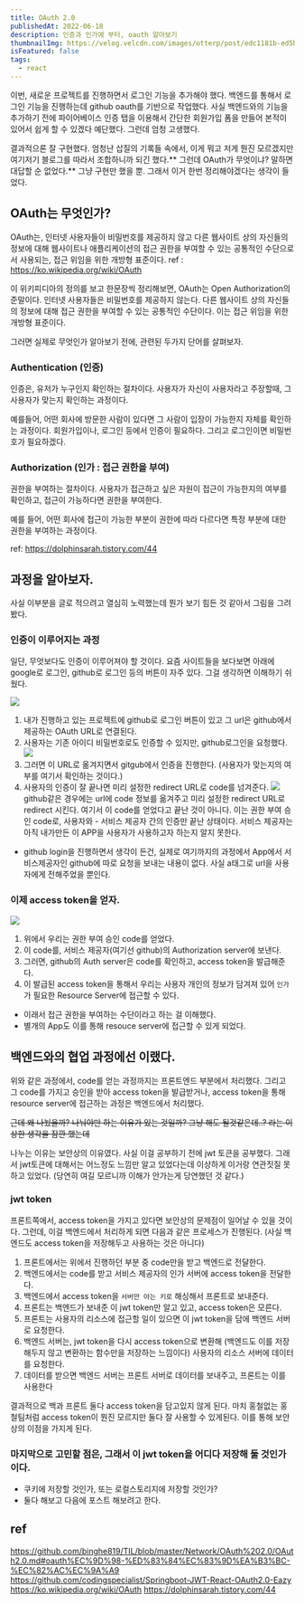 ```yaml
---
title: OAuth 2.0
publishedAt: 2022-06-18
description: 인증과 인가에 부터, oauth 알아보기
thumbnailImg: https://velog.velcdn.com/images/otterp/post/edc1181b-ed5b-4d25-9806-d2eb7e71189f/image.png
isFeatured: false
tags:
  - react
---
```


이번, 새로운 프로젝트를 진행하면서 로그인 기능을 추가해야 했다. 백엔드를 통해서 로그인 기능을 진행하는데 github oauth를 기반으로 작업했다. 사실 백엔드와의 기능을 추가하기 전에 파이어베이스 인증 탭을 이용해서 간단한 회원가입 폼을 만들어 본적이 있어서 쉽게 할 수 있겠다 예단했다. 그런데 엄청 고생했다.

결과적으론 잘 구현했다. 엄청난 삽질의 기록들 속에서, 이게 뭐고 저게 뭔진 모르겠지만 여기저기 블로그를 따라서 조합하니까 되긴 했다.** 그런데 OAuth가 무엇이냐? 말하면 대답할 순 없었다.** 그냥 구현만 했을 뿐. 그래서 이거 한번 정리해야겠다는 생각이 들었다.

## OAuth는 무엇인가?

OAuth는, 인터넷 사용자들이 비밀번호를 제공하지 않고 다른 웹사이트 상의 자신들의 정보에 대해 웹사이트나 애플리케이션의 접근 권한을 부여할 수 있는 공통적인 수단으로서 사용되는, 접근 위임을 위한 개방형 표준이다.
ref : https://ko.wikipedia.org/wiki/OAuth

이 위키피디아의 정의를 보고 한문장씩 정리해보면,
OAuth는 Open Authorization의 준말이다.
인터넷 사용자들은 비밀번호를 제공하지 않는다.
다른 웹사이트 상의 자신들의 정보에 대해 접근 권한을 부여할 수 있는 공통적인 수단이다.
이는 접근 위임을 위한 개방형 표준이다.

그러면 실제로 무엇인가 알아보기 전에, 관련된 두가지 단어를 살펴보자.

### Authentication (인증)

인증은, 유저가 누구인지 확인하는 절차이다.
사용자가 자신이 사용자라고 주장할때, 그 사용자가 맞는지 확인하는 과정이다.

예를들어, 어떤 회사에 방문한 사람이 있다면 그 사람이 입장이 가능한지 자체를 확인하는 과정이다.
회원가입이나, 로그인 등에서 인증이 필요하다. 그리고 로그인이면 비밀번호가 필요하겠다.

### Authorization (인가 : 접근 권한을 부여)

권한을 부여하는 절차이다.
사용자가 접근하고 싶은 자원이 접근이 가능한지의 여부를 확인하고,
접근이 가능하다면 권한을 부여한다.

예를 들어, 어떤 회사에 접근이 가능한 부분이 권한에 따라 다르다면 특정 부분에 대한 권한을 부여하는 과정이다.

ref: https://dolphinsarah.tistory.com/44

## 과정을 알아보자.

사실 이부분을 글로 적으려고 열심히 노력했는데 뭔가 보기 힘든 것 같아서 그림을 그려봤다.

### 인증이 이루어지는 과정

일단, 무엇보다도 인증이 이루어져야 할 것이다.
요즘 사이트들을 보다보면 아래에 google로 로그인, github로 로그인 등의 버튼이 자주 있다.
그걸 생각하면 이해하기 쉬웠다.

![](https://velog.velcdn.com/images/otterp/post/33724b14-24f6-40d3-8c56-84057858b093/image.png)

1. 내가 진행하고 있는 프로젝트에 github로 로그인 버튼이 있고 그 url은 github에서 제공하는 OAuth URL로 연결된다.
2. 사용자는 기존 아이디 비밀번호로도 인증할 수 있지만, github로그인을 요청했다.
   ![](https://velog.velcdn.com/images/otterp/post/2b6d7095-b390-4c50-96ff-762319507207/image.png)
3. 그러면 이 URL로 옮겨지면서 gitgub에서 인증을 진행한다. (사용자가 맞는지의 여부를 여기서 확인하는 것이다.)
4. 사용자의 인증이 잘 끝나면 미리 설정한 redirect URL로 code를 넘겨준다.
   ![](https://velog.velcdn.com/images/otterp/post/fbad8f9b-2c14-4146-badb-8bce62e48249/image.png)
   github같은 경우에는 url에 code 정보를 옮겨주고 미리 설정한 redirect URL로 redirect 시킨다.
   여기서 이 code를 얻었다고 끝난 것이 아니다.
   이는 권한 부여 승인 code로, 사용자와 - 서비스 제공자 간의 인증만 끝난 상태이다.
   서비스 제공자는 아직 내가만든 이 APP을 사용자가 사용하고자 하는지 알지 못한다.

- github login을 진행하면서 생각이 든건, 실제로 여기까지의 과정에서 App에서 서비스제공자인 github에 따로 요청을 보내는 내용이 없다. 사실 a태그로 url을 사용자에게 전해주었을 뿐인다.

### 이제 access token을 얻자.

![](https://velog.velcdn.com/images/otterp/post/edc1181b-ed5b-4d25-9806-d2eb7e71189f/image.png)

1. 위에서 우리는 권한 부여 승인 code를 얻었다.
2. 이 code를, 서비스 제공자(여기선 github)의 Authorization server에 보낸다.
3. 그러면, github의 Auth server은 code를 확인하고, access token을 발급해준다.
4. 이 발급된 access token을 통해서 우리는 사용자 개인의 정보가 담겨져 있어 `인가` 가 필요한 Resource Server에 접근할 수 있다.

- 이래서 접근 권한을 부여하는 수단이라고 하는 걸 이해했다.
- 별개의 App도 이를 통해 resouce server에 접근할 수 있게 되었다.

## 백엔드와의 협업 과정에선 이랬다.

위와 같은 과정에서, code를 얻는 과정까지는 프론트엔드 부분에서 처리했다.
그리고 그 code를 가지고 승인을 받아 access token을 발급받거나, access token을 통해 resource server에 접근하는 과정은 백엔드에서 처리했다.

~~근데 왜 나눴을까? 나눠야만 하는 이유가 있는 것일까? 그냥 해도 될것같은데..? 라는 이상한 생각을 잠깐 했는데~~

나누는 이유는 보안상의 이유였다. 사실 이걸 공부하기 전에 jwt 토큰을 공부했다. 그래서 jwt토큰에 대해서는 어느정도 느낌만 알고 있었다는데 이상하게 이거랑 연관짓질 못하고 있었다. (당연히 여길 모르니까 이해가 안가는게 당연했던 것 같다.)

### jwt token

프론트쪽에서, access token을 가지고 있다면 보안상의 문제점이 일어날 수 있을 것이다.
그런데, 이걸 백엔드에서 처리하게 되면 다음과 같은 프로세스가 진행된다. (사실 백엔드도 access token을 저장해두고 사용하는 것은 아니다)

1. 프론트에서는 위에서 진행하던 부분 중 code만을 받고 백엔드로 전달한다.
2. 백엔드에서는 code를 받고 서비스 제공자의 인가 서버에 access token을 전달한다.
3. 백엔드에서 access token을 `서버만 아는 키로` 해싱해서 프론트로 보내준다.
4. 프론트는 백엔드가 보내준 이 jwt token만 알고 있고, access token은 모른다.
5. 프론트는 사용자의 리소스에 접근할 일이 있으면 이 jwt token을 담에 백엔드 서버로 요청한다.
6. 백엔드 서버는, jwt token을 다시 access token으로 변환해 (백엔드도 이를 저장해두지 않고 변환하는 함수만을 저장하는 느낌이다) 사용자의 리소스 서버에 데이터를 요청한다.
7. 데이터를 받으면 백엔드 서버는 프론트 서버로 데이터를 보내주고, 프론트는 이를 사용한다

결과적으로 백과 프론트 둘다 access token을 담고있지 않게 된다.
마치 홍철없는 홍철팀처럼 access token이 뭔진 모르지만 둘다 잘 사용할 수 있게된다.
이를 통해 보안상의 이점을 가지게 된다.

### 마지막으로 고민할 점은, 그래서 이 jwt token을 어디다 저장해 둘 것인가이다.

- 쿠키에 저장할 것인가, 또는 로컬스토리지에 저장할 것인가?
- 둘다 해보고 다음에 포스트 해보려고 한다.

## ref

https://github.com/binghe819/TIL/blob/master/Network/OAuth%202.0/OAuth2.0.md#oauth%EC%9D%98-%ED%83%84%EC%83%9D%EA%B3%BC-%EC%82%AC%EC%9A%A9
https://github.com/codingspecialist/Springboot-JWT-React-OAuth2.0-Eazy
https://ko.wikipedia.org/wiki/OAuth
https://dolphinsarah.tistory.com/44
